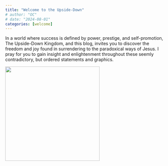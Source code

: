 ```yaml
---
title: "Welcome to the Upside-Down"
# author: "OC"
# date: "2024-08-01"
categories: [welcome]
---
```


In a world where success is defined by power, prestige, and self-promotion, The Upside-Down Kingdom, and this blog, invites you to discover the freedom and joy found in surrendering to the paradoxical ways of Jesus. I pray for you to gain insight and enlightenment throughout these seemly contradictory, but ordered statements and graphics.

![](cross2kingdom.jpeg){fig-align="center" width="300"}
